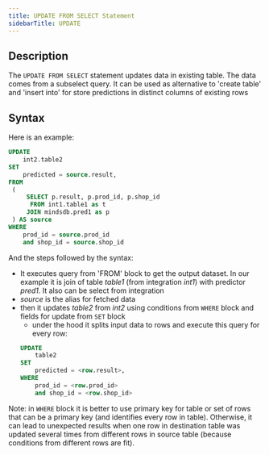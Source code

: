 ```yaml
---
title: UPDATE FROM SELECT Statement
sidebarTitle: UPDATE
---
```


## Description

The `UPDATE FROM SELECT` statement updates data in existing table. The data comes from a subselect query.
It can be used as alternative to 'create table' and 'insert into' for store predictions in distinct columns of existing rows

## Syntax

Here is an example:

```sql
UPDATE
    int2.table2
SET
    predicted = source.result,
FROM
 (
     SELECT p.result, p.prod_id, p.shop_id
      FROM int1.table1 as t
     JOIN mindsdb.pred1 as p
 ) AS source
WHERE
    prod_id = source.prod_id
    and shop_id = source.shop_id
```

And the steps followed by the syntax:

- It executes query from 'FROM' block to get the output dataset.
  In our example it is join of table _table1_ (from integration _int1_) with predictor _pred1_.
  It also can be select from integration
- _source_ is the alias for fetched data
- then it updates _table2_ from _int2_ using conditions from `WHERE` block and fields for update from `SET` block
  - under the hood it splits input data to rows and execute this query for every row:
  ```sql
  UPDATE
      table2
  SET
      predicted = <row.result>,
  WHERE
      prod_id = <row.prod_id>
      and shop_id = <row.shop_id>
  ```

Note: in `WHERE` block it is better to use primary key for table
or set of rows that can be a primary key (and identifies every row in table).
Otherwise, it can lead to unexpected results when one row in destination table was updated several times
from different rows in source table (because conditions from different rows are fit).
